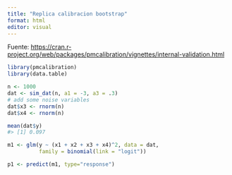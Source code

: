 ```yaml
---
title: "Replica calibracion bootstrap"
format: html
editor: visual
---
```


Fuente: <https://cran.r-project.org/web/packages/pmcalibration/vignettes/internal-validation.html>

```r
library(pmcalibration)
library(data.table)

n <- 1000
dat <- sim_dat(n, a1 = -3, a3 = .3)
# add some noise variables
dat$x3 <- rnorm(n)
dat$x4 <- rnorm(n)

mean(dat$y)
#> [1] 0.097

m1 <- glm(y ~ (x1 + x2 + x3 + x4)^2, data = dat, 
          family = binomial(link = "logit"))

p1 <- predict(m1, type="response")
```

